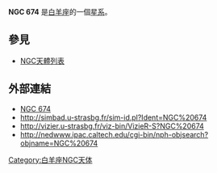 {{NGCInfoBox|NGCID=NGC 674|發現者=德亞瑞司特|發現日期=1861年12月2日|其他編號=NGC 697, UGC 1317,MCG 4-5-22|曆元=J2000.0|赤經=1時51分17.5秒
|赤緯=22°21'27"|星座=白羊座|星體=星系|星等=12|表面亮度=13.6|藍等=12.8}}

'''NGC 674''' 是[[白羊座|白羊座]]的一個[[星系|星系]]。

== 參見 ==
* [[NGC天體列表|NGC天體列表]]

== 外部連結 ==
* [https://web.archive.org/web/20050824112447/http://www.seds.org/~spider/ngc/ngc.cgi?674 NGC 674]
* http://simbad.u-strasbg.fr/sim-id.pl?Ident=NGC%20674
* http://vizier.u-strasbg.fr/viz-bin/VizieR-S?NGC%20674{{Wayback|url=http://vizier.u-strasbg.fr/viz-bin/VizieR-S?NGC%20674 |date=20160303183516 }}
* http://nedwww.ipac.caltech.edu/cgi-bin/nph-objsearch?objname=NGC%20674{{Wayback|url=http://nedwww.ipac.caltech.edu/cgi-bin/nph-objsearch?objname=NGC%20674 |date=20191018191339 }}

{{Catalogs|NGC=674}}

[[Category:白羊座NGC天体|Category:白羊座NGC天体]]